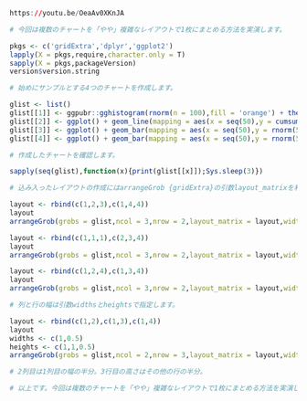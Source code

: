 ```{r}
https://youtu.be/OeaAv0XKnJA

# 今回は複数のチャートを「やや」複雑なレイアウトで1枚にまとめる方法を実演します。

pkgs <- c('gridExtra','dplyr','ggplot2')
lapply(X = pkgs,require,character.only = T)
sapply(X = pkgs,packageVersion)
version$version.string

# 始めにサンプルとする4つのチャートを作成します。

glist <- list()
glist[[1]] <- ggpubr::gghistogram(rnorm(n = 100),fill = 'orange') + theme_minimal() + labs(title = 1) + theme(plot.title = element_text(size = 50))
glist[[2]] <- ggplot() + geom_line(mapping = aes(x = seq(50),y = cumsum(rnorm(50))),size = 2,color = 'red') + theme_minimal() + labs(title = 2) + theme(plot.title = element_text(size = 50))
glist[[3]] <- ggplot() + geom_bar(mapping = aes(x = seq(50),y = rnorm(50)),stat = 'identity',fill = 'green') + theme_minimal() + labs(title = 3) + theme(plot.title = element_text(size = 50))
glist[[4]] <- ggplot() + geom_bar(mapping = aes(x = seq(50),y = rnorm(50)),stat = 'identity',fill = 'blue') + theme_minimal() + coord_flip() + labs(title = 4) + theme(plot.title = element_text(size = 50))

# 作成したチャートを確認します。

sapply(seq(glist),function(x){print(glist[[x]]);Sys.sleep(3)})

# 込み入ったレイアウトの作成にはarrangeGrob {gridExtra}の引数layout_matrixを利用します。

layout <- rbind(c(1,2,3),c(1,4,4))
layout
arrangeGrob(grobs = glist,ncol = 3,nrow = 2,layout_matrix = layout,widths = c(1,1,1),heights = c(1,1)) %>% ggpubr::as_ggplot()

layout <- rbind(c(1,1,1),c(2,3,4))
layout
arrangeGrob(grobs = glist,ncol = 3,nrow = 2,layout_matrix = layout,widths = c(1,1,1),heights = c(1,1)) %>% ggpubr::as_ggplot()

layout <- rbind(c(1,2,4),c(1,3,4))
layout
arrangeGrob(grobs = glist,ncol = 3,nrow = 2,layout_matrix = layout,widths = c(1,1,1),heights = c(1,1)) %>% ggpubr::as_ggplot()

# 列と行の幅は引数widthsとheightsで指定します。

layout <- rbind(c(1,2),c(1,3),c(1,4))
layout
widths <- c(1,0.5)
heights <- c(1,1,0.5)
arrangeGrob(grobs = glist,ncol = 2,nrow = 3,layout_matrix = layout,widths = widths,heights = heights) %>% ggpubr::as_ggplot()

# 2列目は1列目の幅の半分。3行目の高さはその他の行の半分。

# 以上です。今回は複数のチャートを「やや」複雑なレイアウトで1枚にまとめる方法を実演しました。ご視聴ありがとうございました。
```
